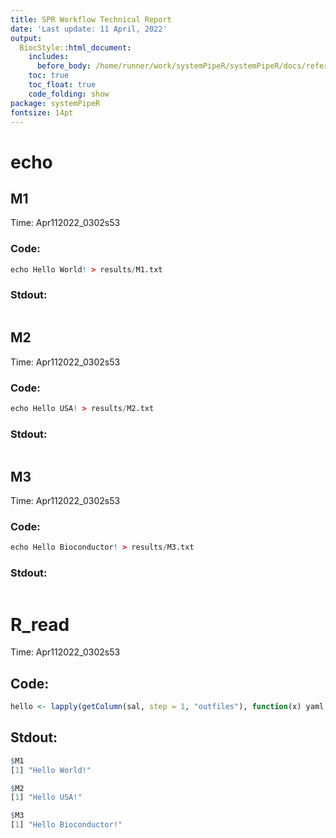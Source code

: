```yaml
---
title: SPR Workflow Technical Report
date: 'Last update: 11 April, 2022'
output:
  BiocStyle::html_document:
    includes:
      before_body: /home/runner/work/systemPipeR/systemPipeR/docs/reference/.SPRproject/log_plot.html
    toc: true
    toc_float: true
    code_folding: show
package: systemPipeR
fontsize: 14pt
---
```


#  echo 

##  M1 

Time: Apr112022_0302s53


### Code: 
```r
echo Hello World! > results/M1.txt
```


### Stdout: 
```r

```
##  M2 

Time: Apr112022_0302s53


### Code: 
```r
echo Hello USA! > results/M2.txt
```


### Stdout: 
```r

```
##  M3 

Time: Apr112022_0302s53


### Code: 
```r
echo Hello Bioconductor! > results/M3.txt
```


### Stdout: 
```r

```
#  R_read 

Time: Apr112022_0302s53


## Code: 
```r
hello <- lapply(getColumn(sal, step = 1, "outfiles"), function(x) yaml::read_yaml(x))
```


## Stdout: 
```r
$M1
[1] "Hello World!"

$M2
[1] "Hello USA!"

$M3
[1] "Hello Bioconductor!"

``` 

